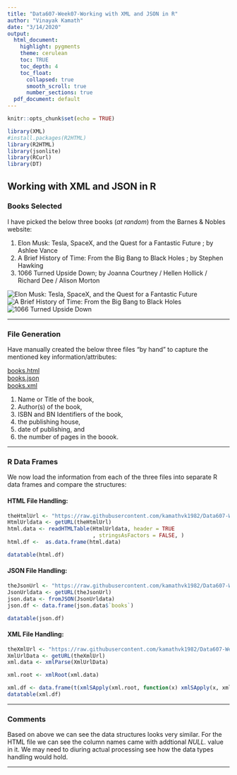 ---
title: "Data607-Week07-Working with XML and JSON in R"
author: "Vinayak Kamath"
date: "3/14/2020"
output:
  html_document:
    highlight: pygments
    theme: cerulean
    toc: TRUE
    toc_depth: 4    
    toc_float: 
      collapsed: true
      smooth_scroll: true
      number_sections: true    
  pdf_document: default
---

```{r setup, include=FALSE, echo = FALSE}
knitr::opts_chunk$set(echo = TRUE)

library(XML)
#install.packages(R2HTML)
library(R2HTML)
library(jsonlite)
library(RCurl)
library(DT)
```

## Working with XML and JSON in R

### Books Selected

I have picked the below three books (*at random*) from the Barnes & Nobles website:

1. Elon Musk: Tesla, SpaceX, and the Quest for a Fantastic Future ; by Ashlee Vance
2. A Brief History of Time: From the Big Bang to Black Holes ; by Stephen Hawking
3. 1066 Turned Upside Down; by Joanna Courtney / Hellen Hollick / Richard Dee / Alison Morton


![Elon Musk: Tesla, SpaceX, and the Quest for a Fantastic Future](./pictures/Capture_ElonMusk.png)![A Brief History of Time: From the Big Bang to Black Holes](./pictures/Capture_StephenHawking.png)![1066 Turned Upside Down](./pictures/Capture_1066.png)

--------------------------------------------------------------------------------

\clearpage  

### File Generation

Have manually created the below three files "by hand" to capture the mentioned key 
information/attributes:

[books.html](https://raw.githubusercontent.com/kamathvk1982/Data607-Week07/master/books.html)  
[books.json](https://raw.githubusercontent.com/kamathvk1982/Data607-Week07/master/books.json)  
[books.xml](https://raw.githubusercontent.com/kamathvk1982/Data607-Week07/master/books.xml)  
 
1. Name or Title of the book,
2. Author(s) of the book,
3. ISBN and BN Identifiers of the book, 
4. the publishing house, 
5. date of publishing, and
6. the number of pages in the boook.


--------------------------------------------------------------------------------

\clearpage  

### R Data Frames

We now load the information from each of the three files into separate R data 
frames and compare the structures: 

#### HTML File Handling:

```{r}
theHtmlUrl <- "https://raw.githubusercontent.com/kamathvk1982/Data607-Week07/master/books.html"
HtmlUrldata <- getURL(theHtmlUrl)
html.data <- readHTMLTable(HtmlUrldata, header = TRUE
                           , stringsAsFactors = FALSE, )
html.df <-  as.data.frame(html.data)

datatable(html.df)
```


#### JSON File Handling:

```{r}
theJsonUrl <- "https://raw.githubusercontent.com/kamathvk1982/Data607-Week07/master/books.json"
JsonUrldata <- getURL(theJsonUrl)
json.data <- fromJSON(JsonUrldata)
json.df <- data.frame(json.data$`books`)

datatable(json.df)
```


#### XML File Handling:

```{r}
theXmlUrl <- "https://raw.githubusercontent.com/kamathvk1982/Data607-Week07/master/books.xml"
XmlUrlData <- getURL(theXmlUrl)
xml.data <- xmlParse(XmlUrlData)

xml.root <- xmlRoot(xml.data)

xml.df <- data.frame(t(xmlSApply(xml.root, function(x) xmlSApply(x, xmlValue))), row.names = NULL)
datatable(xml.df)  
```

--------------------------------------------------------------------------------

\clearpage  


### Comments

Based on above we can see the data structures looks very similar. For the HTML file 
we can see the column names came with addtional *NULL.* value in it. We may need to 
diuring actual processing see how the data types handling would hold. 

--------------------------------------------------------------------------------


\clearpage  
  
